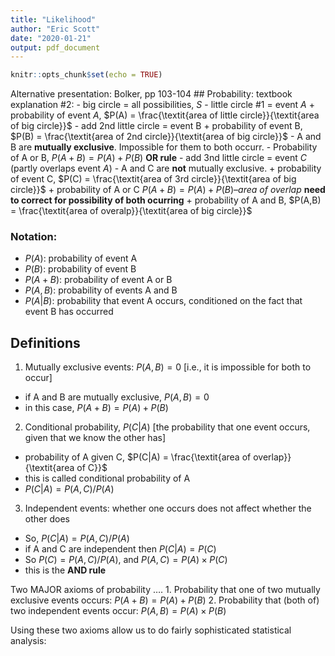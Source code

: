 ```yaml
---
title: "Likelihood"
author: "Eric Scott"
date: "2020-01-21"
output: pdf_document
---
```


```r
knitr::opts_chunk$set(echo = TRUE)
```

Alternative presentation: 	Bolker, pp 103-104
## Probability: textbook explanation #2:
- big circle = all possibilities, $S$
- little circle #1 = event $A$
		+ probability of event $A$, $P(A) = \frac{\textit{area of little circle}}{\textit{area of big circle}}$
- add 2nd little circle = event B
    + probability of event B, $P(B) = \frac{\textit{area of 2nd circle}}{\textit{area of big circle}}$
- A and B are **mutually exclusive**.  Impossible for them to both occurr.
- Probability of A or B, $P(A+B) = P(A) + P(B)$  **OR rule**
- add 3nd little circle = event $C$ (partly overlaps event $A$)
- A and C are **not** mutually exclusive.
		+ probability of event C, $P(C) = \frac{\textit{area of 3rd circle}}{\textit{area of big circle}}$
		+ probability of A or C $P(A + B) = P(A) + P(B) –  \textit{area of overlap}$ **need to correct for possibility of both ocurring**
		+ probability of A and B, $P(A,B) = \frac{\textit{area of overalp}}{\textit{area of big circle}}$

### Notation:

- $P(A)$: probability of event A
- $P(B)$: probability of event B
- $P(A+B)$: probability  of event A or B
- $P(A,B)$: probability of events A and B
- $P(A|B)$: probability that event A occurs, conditioned on the fact that event B has occurred


## Definitions

1. Mutually exclusive events: $P(A,B) = 0$  [i.e., it is impossible for both to occur]
- if A and B are mutually exclusive, $P(A,B) = 0$
- in this case,  $P(A + B) = P(A) + P(B)$
	

2. Conditional probability, $P(C|A)$ [the probability that one event occurs, given that we know the other has]
- probability of A given C, $P(C|A) = \frac{\textit{area of overlap}}{\textit{area of C}}$
- this is called conditional probability of A
- $P(C|A)=  P(A,C)/P(A)$
			
3. Independent events:  whether one occurs does not affect whether the other does
- So, $P(C|A) = P(A,C)/P(A)$
- if A and C are independent then $P(C|A) = P(C)$
- So $P(C) = P(A,C)/P(A)$, and $P(A,C) = P(A)\times P(C)$
- this is the **AND rule**

Two MAJOR axioms of probability ….
	1. Probability that one of two mutually exclusive events occurs:
		$P(A+B) = P(A) + P(B)$
	2. Probability that (both of) two independent events occur:
		$P(A,B) = P(A) \times P(B)$

Using these two axioms allow us to do fairly sophisticated statistical analysis:


